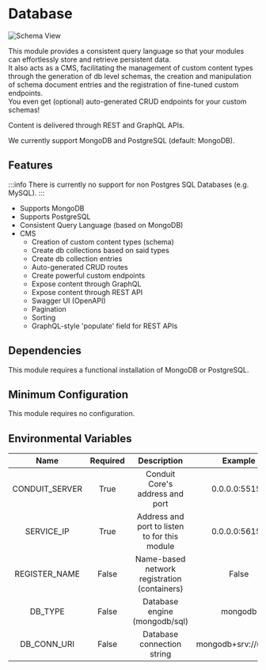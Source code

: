 # Database

![Schema View](/img/modules/database/admin/overview.png)

This module provides a consistent query language so that your modules can effortlessly store and retrieve persistent data.<br />
It also acts as a CMS, facilitating the management of custom content types through the generation of db level schemas, 
the creation and manipulation of schema document entries and the registration of fine-tuned custom endpoints.<br />
You even get (optional) auto-generated CRUD endpoints for your custom schemas!

Content is delivered through REST and GraphQL APIs.

We currently support MongoDB and PostgreSQL (default: MongoDB).

## Features

:::info
There is currently no support for non Postgres SQL Databases (e.g. MySQL).
:::

- Supports MongoDB
- Supports PostgreSQL
- Consistent Query Language (based on MongoDB)
- CMS
  - Creation of custom content types (schema)
  - Create db collections based on said types
  - Create db collection entries
  - Auto-generated CRUD routes
  - Create powerful custom endpoints
  - Expose content through GraphQL
  - Expose content through REST API
  - Swagger UI (OpenAPI)
  - Pagination
  - Sorting
  - GraphQL-style 'populate' field for REST APIs

## Dependencies

This module requires a functional installation of MongoDB or PostgreSQL.<br />

## Minimum Configuration

This module requires no configuration.

## Environmental Variables

|  Name          | Required |  Description                                  |  Example      |
| :------------: | :------: | :-------------------------------------------: | :-----------: |
| CONDUIT_SERVER |  True    | Conduit Core's address and port               | 0.0.0.0:55152 |
| SERVICE_IP     |  True    | Address and port to listen to for this module | 0.0.0.0:56154 |
| REGISTER_NAME  |  False   | Name-based network registration (containers)  | False         |
| DB_TYPE        |  False   | Database engine (mongodb/sql)                 | mongodb       |
| DB_CONN_URI    |  False   | Database connection string                    | mongodb+srv://user:... |
